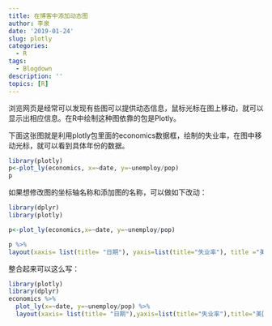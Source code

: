 ```yaml
---
title: 在博客中添加动态图
author: 李泉
date: '2019-01-24'
slug: plotly
categories:
  - R
tags:
  - Blogdown
description: ''
topics: [R]
---
```


浏览网页是经常可以发现有些图可以提供动态信息，鼠标光标在图上移动，就可以显示出相应信息。在R中绘制这种图依靠的包是Plotly。

下面这张图就是利用plotly包里面的economics数据框，绘制的失业率，在图中移动光标，就可以看到具体年份的数据。

```r
library(plotly)
p<-plot_ly(economics, x=~date, y=~unemploy/pop)
p
```

如果想修改图的坐标轴名称和添加图的名称，可以做如下改动：

```r
library(dplyr)
library(plotly)

p<-plot_ly(economics,x=~date, y=~unemploy/pop)

p %>%
layout(xaxis= list(title= "日期"), yaxis=list(title="失业率"), title ="美国失业率")

```

整合起来可以这么写：

```r
library(plotly)
library(dplyr)
economics %>%
  plot_ly(x=~date, y=~unemploy/pop) %>%
  layout(xaxis= list(title= "日期"),yaxis=list(title="失业率"),title="美国失业率")
```

